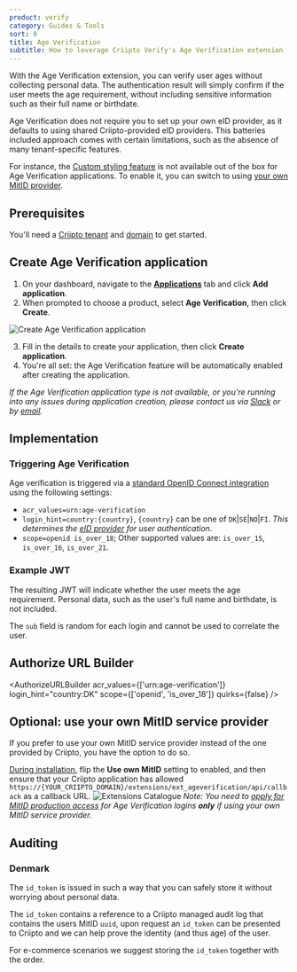 ```yaml
---
product: verify
category: Guides & Tools
sort: 0
title: Age Verification
subtitle: How to leverage Criipto Verify's Age Verification extension
---
```


With the Age Verification extension, you can verify user ages without collecting personal data.
The authentication result will simply confirm if the user meets the age requirement, without including sensitive information such as their full name or birthdate.

<Highlight icon="info">

Age Verification does not require you to set up your own eID provider, as it defaults to using shared Criipto-provided eID providers. This batteries included approach comes with certain limitations, such as the absence of many tenant-specific features.

For instance, the [Custom styling feature](https://docs.criipto.com/verify/guides/custom-styling/) is not available out of the box for Age Verification applications. To enable it, you can switch to using [your own MitID provider](https://docs.criipto.com/verify/guides/age-verification/#optional-use-your-own-mitid-service-provider).

</Highlight>

## Prerequisites

You'll need a [Criipto tenant](https://docs.criipto.com/verify/getting-started/basics/#tenants) and [domain](https://dashboard.criipto.com/domains) to get started.

## Create Age Verification application

1. On your dashboard, navigate to the [**Applications**](https://dashboard.criipto.com/applications) tab and click **Add application**.
2. When prompted to choose a product, select **Age Verification**, then click **Create**.

![Create Age Verification application](./images/age-verification-create.png)

3. Fill in the details to create your application, then click **Create application**.
4. You're all set: the Age Verification feature will be automatically enabled after creating the application.

<Highlight icon="info">

_If the Age Verification application type is not available, or you're running into any issues during application creation, please contact us via [Slack](https://tiny.cc/criipto-slack) or by [email](mailto:support@criipto.com)._

</Highlight>

## Implementation

### Triggering Age Verification

Age verification is triggered via a [standard OpenID Connect integration](/verify/getting-started/oidc-intro/) using the following settings:

- `acr_values=urn:age-verification`
- `login_hint=country:{country}`, `{country}` can be one of `DK`|`SE`|`NO`|`FI`. _This determines the [eID provider](/verify/e-ids/) for user authentication_.
- `scope=openid is_over_18`; Other supported values are: `is_over_15`, `is_over_16`, `is_over_21`.

### Example JWT

The resulting JWT will indicate whether the user meets the age requirement. Personal data, such as the user's full name and birthdate, is not included.


<JwtSnippet />

<Highlight icon="info">

The `sub` field is random for each login and cannot be used to correlate the user.

</Highlight>

## Authorize URL Builder


<AuthorizeURLBuilder
  acr_values={['urn:age-verification']}
  login_hint="country:DK"
  scope={['openid', 'is_over_18']}
  quirks={false}
/>

## Optional: use your own MitID service provider

If you prefer to use your own MitID service provider instead of the one provided by Criipto, you have the option to do so.

[During installation](/verify/guides/age-verification/#installation), flip the **Use own MitID** setting to enabled, and then ensure that your Criipto application has allowed `https://{YOUR_CRIIPTO_DOMAIN}/extensions/ext_ageverification/api/callback` as a callback URL.
![Extensions Catalogue](./images/age-verification-own-MitID.png)
_Note: You need to [apply for MitID production access](/verify/e-ids/danish-mitid/#apply-for-production-access) for Age Verification logins **only** if using your own MitID service provider._

## Auditing

### Denmark

The `id_token` is issued in such a way that you can safely store it without worrying about personal data.

The `id_token` contains a reference to a Criipto managed audit log that contains the users MitID `uuid`,
upon request an `id_token` can be presented to Criipto and we can help prove the identity (and thus age) of the user.

For e-commerce scenarios we suggest storing the `id_token` together with the order.
